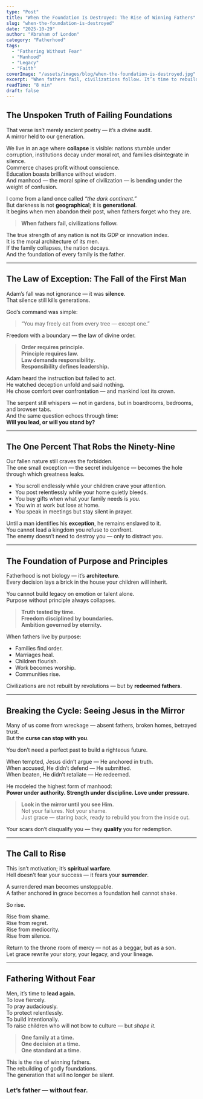 ```yaml
---
type: "Post"
title: "When the Foundation Is Destroyed: The Rise of Winning Fathers"
slug: "when-the-foundation-is-destroyed"
date: "2025-10-29"
author: "Abraham of London"
category: "Fatherhood"
tags: 
  - "Fathering Without Fear"
  - "Manhood"
  - "Legacy"
  - "Faith"
coverImage: "/assets/images/blog/when-the-foundation-is-destroyed.jpg"
excerpt: "When fathers fail, civilizations follow. It’s time to rebuild the foundations of family, faith, and leadership."
readTime: "8 min"
draft: false
---
```


## The Unspoken Truth of Failing Foundations

That verse isn’t merely ancient poetry — it’s a divine audit.  
A mirror held to our generation.  

We live in an age where **collapse** is visible: nations stumble under corruption, institutions decay under moral rot, and families disintegrate in silence.  
Commerce chases profit without conscience.  
Education boasts brilliance without wisdom.  
And manhood — the moral spine of civilization — is bending under the weight of confusion.

I come from a land once called *“the dark continent.”*  
But darkness is not **geographical**; it is **generational**.  
It begins when men abandon their post, when fathers forget who they are.  

> **When fathers fail, civilizations follow.**

The true strength of any nation is not its GDP or innovation index.  
It is the moral architecture of its men.  
If the family collapses, the nation decays.  
And the foundation of every family is the father.

---

## The Law of Exception: The Fall of the First Man

Adam’s fall was not ignorance — it was **silence**.  
That silence still kills generations.

God’s command was simple:  
> “You may freely eat from every tree — except one.”

Freedom with a boundary — the law of divine order.  

> **Order requires principle.**  
> **Principle requires law.**  
> **Law demands responsibility.**  
> **Responsibility defines leadership.**

Adam heard the instruction but failed to act.  
He watched deception unfold and said nothing.  
He chose comfort over confrontation — and mankind lost its crown.

The serpent still whispers — not in gardens, but in boardrooms, bedrooms, and browser tabs.  
And the same question echoes through time:  
**Will you lead, or will you stand by?**

---

## The One Percent That Robs the Ninety-Nine

Our fallen nature still craves the forbidden.  
The one small exception — the secret indulgence — becomes the hole through which greatness leaks.

- You scroll endlessly while your children crave your attention.  
- You post relentlessly while your home quietly bleeds.  
- You buy gifts when what your family needs is *you*.  
- You win at work but lose at home.  
- You speak in meetings but stay silent in prayer.

Until a man identifies his **exception**, he remains enslaved to it.  
You cannot lead a kingdom you refuse to confront.  
The enemy doesn’t need to destroy you — only to distract you.

---

## The Foundation of Purpose and Principles

Fatherhood is not biology — it’s **architecture**.  
Every decision lays a brick in the house your children will inherit.  

You cannot build legacy on emotion or talent alone.  
Purpose without principle always collapses.  

> **Truth tested by time.**  
> **Freedom disciplined by boundaries.**  
> **Ambition governed by eternity.**

When fathers live by purpose:

- Families find order.  
- Marriages heal.  
- Children flourish.  
- Work becomes worship.  
- Communities rise.

Civilizations are not rebuilt by revolutions — but by **redeemed fathers**.

---

## Breaking the Cycle: Seeing Jesus in the Mirror

Many of us come from wreckage — absent fathers, broken homes, betrayed trust.  
But the **curse can stop with you**.

You don’t need a perfect past to build a righteous future.  

When tempted, Jesus didn’t argue — He anchored in truth.  
When accused, He didn’t defend — He submitted.  
When beaten, He didn’t retaliate — He redeemed.  

He modeled the highest form of manhood:  
**Power under authority. Strength under discipline. Love under pressure.**

> **Look in the mirror until you see Him.**  
> Not your failures. Not your shame.  
> Just grace — staring back, ready to rebuild you from the inside out.

Your scars don’t disqualify you — they **qualify** you for redemption.

---

## The Call to Rise

This isn’t motivation; it’s **spiritual warfare**.  
Hell doesn’t fear your success — it fears your **surrender**.  

A surrendered man becomes unstoppable.  
A father anchored in grace becomes a foundation hell cannot shake.

So rise.

Rise from shame.  
Rise from regret.  
Rise from mediocrity.  
Rise from silence.  

Return to the throne room of mercy — not as a beggar, but as a son.  
Let grace rewrite your story, your legacy, and your lineage.

---

## Fathering Without Fear

Men, it’s time to **lead again.**  
To love fiercely.  
To pray audaciously.  
To protect relentlessly.  
To build intentionally.  
To raise children who will not bow to culture — but *shape it.*

> **One family at a time.  
> One decision at a time.  
> One standard at a time.**

This is the rise of winning fathers.  
The rebuilding of godly foundations.  
The generation that will no longer be silent.

<div className="text-center mt-12">
  <h3 className="text-2xl font-semibold text-softGold">Let’s father — without fear.</h3>
</div>
